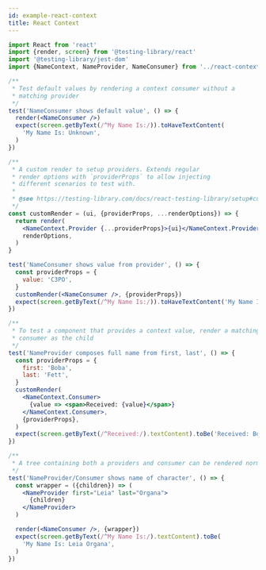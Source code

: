 ```yaml
---
id: example-react-context
title: React Context
---
```


```jsx
import React from 'react'
import {render, screen} from '@testing-library/react'
import '@testing-library/jest-dom'
import {NameContext, NameProvider, NameConsumer} from '../react-context'

/**
 * Test default values by rendering a context consumer without a
 * matching provider
 */
test('NameConsumer shows default value', () => {
  render(<NameConsumer />)
  expect(screen.getByText(/^My Name Is:/)).toHaveTextContent(
    'My Name Is: Unknown',
  )
})

/**
 * A custom render to setup providers. Extends regular
 * render options with `providerProps` to allow injecting
 * different scenarios to test with.
 *
 * @see https://testing-library.com/docs/react-testing-library/setup#custom-render
 */
const customRender = (ui, {providerProps, ...renderOptions}) => {
  return render(
    <NameContext.Provider {...providerProps}>{ui}</NameContext.Provider>,
    renderOptions,
  )
}

test('NameConsumer shows value from provider', () => {
  const providerProps = {
    value: 'C3PO',
  }
  customRender(<NameConsumer />, {providerProps})
  expect(screen.getByText(/^My Name Is:/)).toHaveTextContent('My Name Is: C3P0')
})

/**
 * To test a component that provides a context value, render a matching
 * consumer as the child
 */
test('NameProvider composes full name from first, last', () => {
  const providerProps = {
    first: 'Boba',
    last: 'Fett',
  }
  customRender(
    <NameContext.Consumer>
      {value => <span>Received: {value}</span>}
    </NameContext.Consumer>,
    {providerProps},
  )
  expect(screen.getByText(/^Received:/).textContent).toBe('Received: Boba Fett')
})

/**
 * A tree containing both a providers and consumer can be rendered normally
 */
test('NameProvider/Consumer shows name of character', () => {
  const wrapper = ({children}) => (
    <NameProvider first="Leia" last="Organa">
      {children}
    </NameProvider>
  )

  render(<NameConsumer />, {wrapper})
  expect(screen.getByText(/^My Name Is:/).textContent).toBe(
    'My Name Is: Leia Organa',
  )
})
```
